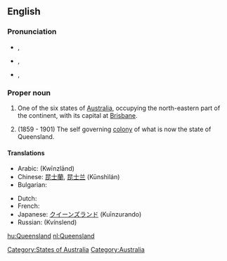 ==English==
{{wikipedia}}
===Pronunciation===
* {{a|AusE}} {{IPA|/ˈkwɪːnzˌlæːnd/}}, {{SAMPA|/"kwI:nz%l{nd/}}
* {{a|UK}} {{IPA|/ˈkwiːnz.lænd/}}, {{SAMPA|/"kwi:nz.l{nd/}}
* {{a|US}} {{IPA|/ˈkwiːnzlənd/}}, {{SAMPA|/"kwi:nzl@nd/}}

===Proper noun===
{{en-proper noun}}

# One of the six states of [[Australia]], occupying the north-eastern part of the continent, with its capital at [[Brisbane]].
# {{historical}} (1859 - 1901) The self governing [[colony]] of what is now the state of Queensland.
[[Category:States of Australia]]

====Translations====
{{trans-top|Australian state}}
* Arabic: {{Arab|[[كوينزلاند]]}} (Kwīnzlānd) {{m}}
* Chinese: [[昆士蘭]], [[昆士兰]] (Kūnshìlán)
* Bulgarian: {{t-|bg|Куиинсланд|sc=Cyrl}}
{{trans-mid}}
* Dutch: {{t+|nl|Queensland}}
* French: {{t-|fr|Queensland}} {{m}}
* Japanese: [[クイーンズランド]] (Kuīnzurando)
* Russian: {{t|ru|Квинсленд|sc=Cyrl|m}} (Kvínslend)

{{trans-bottom}}

[[Category:Australia]]

[[hu:Queensland]]
[[nl:Queensland]]